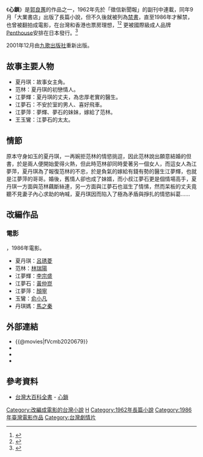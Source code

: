 {{圖書資訊
| 圖書名稱       = 心鎖
| 圖書封面       = 
| 圖書封面尺寸   = 
| 副書名         = 
| 外文名         = The locked heart
| 類型           = 長篇[[言情小說|言情小說]]
| 作者           = [[郭良蕙|郭良蕙]]
| 封面設計       = 
| 總編輯         =
| 社長           =
| 譯者           = 
| 出版商         = [[九歌出版社有限公司|九歌出版社有限公司]]
| 發行商         = 
| 發行人         = 
| 印刷           =
| 發行地區       = {{TWN}}
| 發行日期       = 
| 創作時間       = 1962年
| 語言           = [[中文|中文]]
| 銷售量         = 
| 頁數           = 
| 售價           = 
| ISBN           = 9574443353
| 官方網站       = http://www.kingstone.com.tw/book/book_page.asp?kmcode=2018572757749
| 備註           = 
}}
《'''心鎖'''》是[[郭良蕙|郭良蕙]]的作品之一，1962年先於「徵信新聞報」的副刊中連載，同年9月「大業書店」出版了長篇小說，但不久後就被列為[[禁書|禁書]]，直至1986年才解禁，也曾被翻拍成電影，在台灣和香港也票房理想，<ref>{{Cite web |url=http://ent.sina.com.cn/m/c/2012-08-23/21443720296_2.shtml |title=存档副本 |access-date=2018-11-23 |archive-url=https://web.archive.org/web/20181123012510/http://ent.sina.com.cn/m/c/2012-08-23/21443720296_2.shtml |archive-date=2018-11-23 |dead-url=no }}</ref><ref>{{Cite web |url=http://udn.com/news/story/9592/1784023 |title=存档副本 |access-date=2016-06-29 |archive-url=https://web.archive.org/web/20160629223824/http://udn.com/news/story/9592/1784023 |archive-date=2016-06-29 |dead-url=no }}</ref> 更被國際級成人品牌[[閣樓_(雜誌)|Penthouse]]安排在日本發行。<ref>{{Cite web |url=http://www.imdb.com/title/tt1303243/mediaviewer/rm1364357376 |title=存档副本 |access-date=2019-05-02 |archive-date=2019-06-23 |archive-url=https://web.archive.org/web/20190623195240/http://www.imdb.com/title/tt1303243/mediaviewer/rm1364357376 |dead-url=no }}</ref>

2001年12月由[[九歌出版社|九歌出版社]]重新出版。

==故事主要人物==
* 夏丹琪：故事女主角。
* 范林：夏丹琪的初戀情人。
* 江夢輝：夏丹琪的丈夫，為忠厚老實的醫生。
* 江夢石：不安於室的男人、喜好飛車。
* 江夢萍：夢輝、夢石的妹妹，嫁給了范林。 
* 王玉鸞：江夢石的太太。

==情節==
原本守身如玉的夏丹琪，一再婉拒范林的情慾挑逗，因此范林說出願意結婚的但書，於是兩人便開始愛得火熱，但此時范林卻同時愛著另一個女人，而這女人為江夢萍，夏丹琪為了報復范林的不忠，於是負氣的嫁給有錢有勢的醫生江夢輝，也就是江夢萍的哥哥。婚後，舊情人卻也成了妹婿，而小叔江夢石更是個情場高手，夏丹琪一方面與范林藕斷絲連，另一方面與江夢石也滋生了情愫，然而呆板的丈夫竟聽不見妻子內心求助的吶喊，夏丹琪因而陷入了極為矛盾與掙扎的情慾糾葛......

==改編作品==
===電影===
{{Infobox Film
|片名          = 心鎖
|電影原名      = ''{{lang|en|Desire}}''<br>''{{lang|en|The Lock Of Hearts}}''
|圖像          = 
|圖像說明      = 
|導演          = [[何藩|何藩]]
|監製          = [[徐楓|徐楓]]
|製片          = 徐彬
|編劇          = 何家盈
|劇本          = 
|故事          = 
|原著          = [[郭良蕙|郭良蕙]]
|旁白          = 
|統籌          = 
|主演          = [[呂琇菱|呂琇菱]]、[[林瑞陽|林瑞陽]]、[[李宗盛|李宗盛]]<br>[[黃仲崑|黃仲崑]]、[[顏寧|顏寧]]、[[俞小凡|俞小凡]]、[[馬之秦|馬之秦]]
|副標題        = 
|片尾曲        = 
|配樂          = [[李壽全|李壽全]]
|攝影          = 陳榮樹
|剪輯          = 黃秋貴
|製片商        = 湯臣電影有限公司<br>佳映
|發行商        = {{TWN}}：湯臣電影有限公司<br>{{BHKG}}：[[德寶電影公司|德寶電影公司]]
|上映日期      = {{TWN}}：{{film date|1986|6|28}}<br>{{BHKG}}：{{start date|1987|1|8}}
|發行日期      = 
|片長          = 
|產地          = {{台灣電影產地}}
|語言          = 華語
|官方網站      = 
|預算          = 
|票房          = HK $4,337,460.00 (香港)
|amg_id      = 
|imdb_id     = tt1303243
}}
{{engname|《心鎖》|''The Lock of Hearts''}}，1986年電影。

* 夏丹琪：[[呂琇菱|呂琇菱]]
* 范林：[[林瑞陽|林瑞陽]]
* 江夢輝：[[李宗盛|李宗盛]]
* 江夢石：[[黃仲崑|黃仲崑]]
* 江夢萍：[[顏寧|顏寧]]
* 玉鸞：[[俞小凡|俞小凡]]
* 丹琪媽：[[馬之秦|馬之秦]]

==外部連結==
*{{@movies|fVcmb2020679}}
*{{hkmdb title|6878}}
*{{douban}}
*{{imdb title|1303243}}

==參考資料==
{{reflist}}
* [[台灣大百科全書|台灣大百科全書]] - [http://nrch.culture.tw/twpedia.aspx?id=2230 心鎖] {{Wayback|url=http://nrch.culture.tw/twpedia.aspx?id=2230 |date=20190610110246 }}

[[Category:改編成電影的台灣小說|Category:改編成電影的台灣小說]]
[[Category:中文長篇小說|H]]
[[Category:1962年長篇小說|Category:1962年長篇小說]]
[[Category:1986年臺灣電影作品|Category:1986年臺灣電影作品]]
[[Category:台灣劇情片|Category:台灣劇情片]]